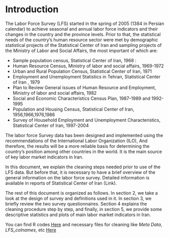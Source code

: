 # Introduction {#intro}

The Labor Force Survey (LFS) started in the spring of 2005 (1384 in Persian calendar) to achieve seasonal and annual labor force indicators and their changes in the country and the province levels. Prior to that, the statistical needs of the country's human resource sector were met by demographic statistical projects of the Statistical Center of Iran and sampling projects of the Ministry of Labor and Social Affairs, the most important of which are:

*   Sample population census, Statistical Center of Iran, 1968 : 
*   Human Resource Census, Ministry of labor and social affairs, 1969-1972
*   Urban and Rural Population Census, Statistical Center of Iran, 1971
*   Employment and Unemployment Statistics in Tehran, Statistical Center of Iran , 1979
*   Plan to Review General issues of Human Resource and Employment, Ministry of labor and social affairs, 1982
*   Social and Economic Characteristics Census Plan, 1987-1989 and 1992-1995
*   Population and Housing Census, Statistical Center of Iran, 1956,1966,1976,1986
*   Survey of Household Employment and Unemployment Characteristics, Statistical Center of Iran, 1997-2004

The labor force Survey data has been designed and implemented using the recommendations of the International Labor Organization (ILO), And therefore, the results will be a more reliable basis for determining the country's position among other countries in the world. It is the main source of key labor market indicators in Iran.

In this document, we explain the cleaning steps needed prior to use of the LFS data. But before that, it is necessary to have a brief overview of the general information on the labor force survey. Detailed information is available in reports of Statistical Center of Iran (Link). 

The rest of this document is organized as follows. In section 2, we take a look at the design of survey and definitions used in it. In section 3, we briefly review the two survey questionnaires. Section 4 explains the cleaning procedure step by step, and finally, in section 5, we provide some descriptive statistics and plots of main labor market indicators in Iran.

You can find R codes [Here](https://github.com/TeIAS-LFS/Iran-Labor-Force-Survey/tree/master/R%20Codes) and necessary files for cleaning like _Meta Data_, _LFS_colnames_, etc [Here](https://github.com/TeIAS-LFS/Iran-Labor-Force-Survey/tree/master/Files)

